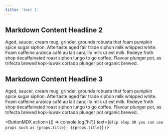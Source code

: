```yaml
---
title: 'test 1'
---
```



## Markdown Content Headline 2

Aged, saucer, cream mug, grinder, grounds robusta that foam pumpkin spice sugar siphon. Aftertaste aged fair trade siphon milk whipped white. Foam caffeine arabica café au lait carajillo milk ut est milk. Redeye froth shop decaffeinated roast siphon lungo to go coffee. Flavour plunger pot, as trifecta brewed kopi-luwak cortado plunger pot organic brewed.

## Markdown Content Headline 3

Aged, saucer, cream mug, grinder, grounds robusta that foam pumpkin spice sugar siphon. Aftertaste aged fair trade siphon milk whipped white. Foam caffeine arabica café au lait carajillo milk ut est milk. Redeye froth shop decaffeinated roast siphon lungo to go coffee. Flavour plunger pot, as trifecta brewed kopi-luwak cortado plunger pot organic brewed.

<ButtonMDX
  action={() => console.log('hi')}
  text={`Blip blop OR you can use props such as {props.title}: ${props.title}`}
/>

<LayoutHorizontal
  callout="Hello MDX Layout"
  copy="Aged, saucer, cream mug, grinder, grounds robusta that foam pumpkin spice sugar siphon."
  imgSrc="litebeam.jpg"
/>
